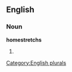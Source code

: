 ==English==

===Noun===
'''homestretchs'''

# {{plural of|[[homestretch]]}}

[[Category:English plurals]]